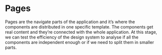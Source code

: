 
<Meta title="Pages/Introduction" />

# Pages

Pages are the navigate parts of the application and it’s where the components are distributed in one specific template. The components get real content and they’re connected with the whole application. At this stage, we can test the efficiency of the design system to analyse if all the components are independent enough or if we need to split them in smaller parts.
